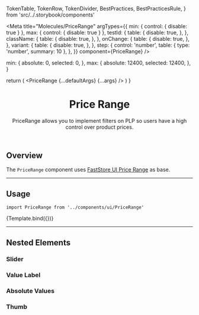 
  TokenTable,
  TokenRow,
  TokenDivider,
  BestPractices,
  BestPracticesRule,
} from 'src/../.storybook/components'

<Meta
  title="Molecules/PriceRange"
  argTypes={{
    min: { control: { disable: true } },
    max: { control: { disable: true } },
    testId: {
      table: {
        disable: true,
      },
    },
    className: {
      table: {
        disable: true,
      },
    },
    onChange: {
      table: {
        disable: true,
      },
    },
    variant: {
      table: {
        disable: true,
      },
    },
    step: {
      control: 'number',
      table: { type: 'number', summary: 10 },
    },
  }}
  component={PriceRange}
/>

  min: {
    absolute: 0,
    selected: 0,
  },
  max: {
    absolute: 12400,
    selected: 12400,
  },
}

  return (
    <PriceRange {...defaultArgs} {...args} />
  )
}

<header>

# Price Range

PriceRange allows you to implement filters on PLP so users have a high control over product prices.

</header>

## Overview

The `PriceRange` component uses [FastStore UI Price Range](https://www.faststore.dev/reference/ui/molecules/PriceRange) as base.

---

## Usage

`import PriceRange from '../components/ui/PriceRange'`

<Canvas isColumn>
  <Story name="overview-default" args={defaultArgs}>
    {Template.bind({})}
  </Story>
</Canvas>

<ArgsTable story="overview-default" />

<TokenTable>
  <TokenRow token="--fs-price-range-height" value="var(--fs-spacing-2)" />
  <TokenRow
    token="--fs-price-range-border-radius"
    value="var(--fs-border-radius-pill)"
  />
  <TokenRow
    token="--fs-price-range-margin-bottom"
    value="var(--fs-spacing-3)"
  />
  <TokenDivider />
  <TokenRow
    token="--fs-price-range-transition-function"
    value="var(--fs-transition-function)"
  />
  <TokenRow
    token="--fs-price-range-transition-property"
    value="varvar(--fs-transition-property)"
  />
  <TokenRow
    token="--fs-price-range-transition-timing"
    value="var(--fs-transition-timing)"
  />
</TokenTable>

---

## Nested Elements

### Slider

<TokenTable>
  <TokenRow
    token="--fs-price-range-slider-bkg-color"
    value="var(--fs-color-neutral-bkg)"
    isColor
  />
  <TokenRow
    token="--fs-price-range-slider-selection-bkg-color"
    value="var(--fs-color-primary-bkg-light-active)"
    isColor
  />
</TokenTable>

### Value Label

<TokenTable>
  <TokenRow
    token="--fs-price-range-value-label-bottom"
    value="var(--fs-spacing-3)"
  />
  <TokenRow
    token="--fs-price-range-value-label-bkg-color"
    value="var(--fs-color-body-bkg)"
    isColor
  />
</TokenTable>

### Absolute Values

<TokenTable>
  <TokenRow
    token="--fs-price-range-absolute-values-text-color"
    value="var(--fs-color-disabled-text)"
    isColor
  />
</TokenTable>

### Thumb

<TokenTable>
  <TokenRow token="--fs-price-range-thumb-size" value="var(--fs-spacing-4)" />
  <TokenDivider />
  <TokenRow
    token="--fs-price-range-thumb-bkg-color"
    value="var(--fs-color-primary-bkg)"
    isColor
  />
  <TokenRow
    token="--fs-price-range-thumb-bkg-color-hover"
    value="var(--fs-color-primary-bkg-hover)"
    isColor
  />
  <TokenDivider />
  <TokenRow
    token="--fs-price-range-thumb-border-radius"
    value="var(--fs-border-radius-circle)"
  />
  <TokenRow
    token="--fs-price-range-thumb-border-color"
    value="var(--fs-price-range-thumb-bkg-color)"
    globalValue="var(--fs-color-primary-bkg)"
    isColor
  />
  <TokenRow
    token="--fs-price-range-thumb-border-color-hover"
    value="var(--fs-price-range-thumb-bkg-color-hover)"
    globalValue="var(--fs-color-primary-bkg-hover)"
    isColor
  />
  <TokenRow
    token="--fs-price-range-thumb-border-width"
    value="var(--fs-border-width)"
  />
</TokenTable>

